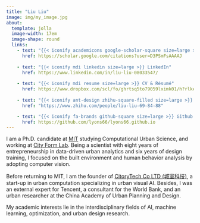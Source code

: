 ```yaml
---
title: "Liu Liu"
image: img/my_image.jpg
about:
  template: jolla
  image-width: 17em
  image-shape: round
  links:
    - text: "{{< iconify academicons google-scholar-square size=large >}} Google Scholar"
      href: https://scholar.google.com/citations?user=D3PSmFsAAAAJ
    
    - text: "{{< iconify mdi linkedin size=large >}} LinkedIn"
      href: https://www.linkedin.com/in/liu-liu-08033547/
      
    - text: "{{< iconify mdi resume size=large >}} CV & Résumé"
      href: https://www.dropbox.com/scl/fo/ghrtsq5to79059lximk01/h?rlkey=cev0uzwgvu4jkus9eo6kkbgn7&dl=0
      
    - text: "{{< iconify ant-design zhihu-square-filled size=large >}} Zhihu (知乎)"
      href: "https://www.zhihu.com/people/liu-liu-69-84-88"

    - text: "{{< iconify fa-brands github-square size=large >}} Github Repo"
      href: https://github.com/lyons66/lyons66.github.io
---
```


I am a Ph.D. candidate at [MIT](https://dusp.mit.edu/people/liu-liu) studying Computational Urban Science, and working at [City Form Lab](https://cityform.mit.edu/). Being a scientist with eight years of entrepreneurship in data-driven urban analytics and six years of design training, I focused on the built environment and human behavior analysis by adopting computer vision. 

Before returning to MIT, I am the founder of [CitoryTech Co LTD (城室科技)](https://www.citory.tech/), a start-up in urban computation specializing in urban visual AI. Besides, I was an external expert for Tencent, a consultant for the World Bank, and an urban researcher at the China Academy of Urban Planning and Design.

My academic interests lie in the interdisciplinary fields of AI, machine learning, optimization, and urban design research.

